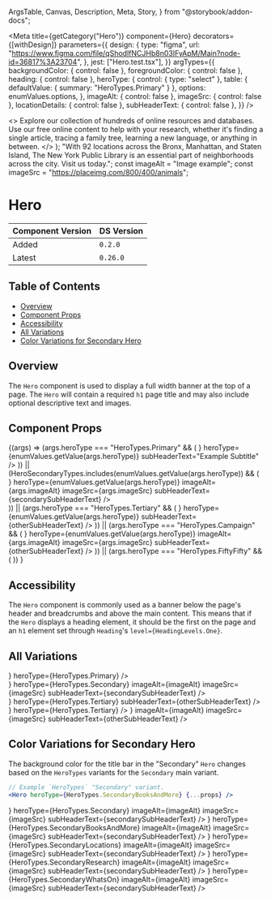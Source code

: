   ArgsTable,
  Canvas,
  Description,
  Meta,
  Story,
} from "@storybook/addon-docs";



<Meta
  title={getCategory("Hero")}
  component={Hero}
  decorators={[withDesign]}
  parameters={{
    design: {
      type: "figma",
      url: "https://www.figma.com/file/qShodlfNCJHb8n03IFyApM/Main?node-id=36817%3A23704",
    },
    jest: ["Hero.test.tsx"],
  }}
  argTypes={{
    backgroundColor: { control: false },
    foregroundColor: { control: false },
    heading: { control: false },
    heroType: {
      control: { type: "select" },
      table: { defaultValue: { summary: "HeroTypes.Primary" } },
      options: enumValues.options,
    },
    imageAlt: { control: false },
    imageSrc: { control: false },
    locationDetails: { control: false },
    subHeaderText: { control: false },
  }}
/>

  <>
    Explore our collection of hundreds of online resources and databases. Use
    our free online content to help with your research, whether it's finding a
    single article, tracing a family tree, learning a new language, or anything
    in between.
  </>
);
  "With 92 locations across the Bronx, Manhattan, and Staten Island, The New York Public Library is an essential part of neighborhoods across the city. Visit us today.";
const imageAlt = "Image example";
const imageSrc = "https://placeimg.com/800/400/animals";

# Hero

| Component Version | DS Version |
| ----------------- | ---------- |
| Added             | `0.2.0`    |
| Latest            | `0.26.0`   |

## Table of Contents

- [Overview](#overview)
- [Component Props](#component-props)
- [Accessibility](#accessibility)
- [All Variations](#all-variations)
- [Color Variations for Secondary Hero](#color-variations-for-secondary-hero)

## Overview

<Description of={Hero} />

The `Hero` component is used to display a full width banner at the top of a page.
The `Hero` will contain a required `h1` page title and may also include optional
descriptive text and images.

## Component Props

<Canvas withToolbar>
  <Story
    name="Hero with Controls"
    args={{
      backgroundColor: undefined,
      backgroundImageSrc: undefined,
      foregroundColor: undefined,
      heading: undefined,
      heroType: "HeroTypes.Primary",
      imageAlt: undefined,
      imageSrc: undefined,
      locationDetails: undefined,
      subHeaderText: undefined,
    }}
  >
    {(args) =>
      (args.heroType === "HeroTypes.Primary" && (
        <Hero
          {...args}
          backgroundImageSrc="https://placeimg.com/2400/800/nature"
          heading={
            <Heading level={HeadingLevels.One} id="1" text="Hero Primary" />
          }
          heroType={enumValues.getValue(args.heroType)}
          subHeaderText="Example Subtitle"
        />
      )) ||
      (HeroSecondaryTypes.includes(enumValues.getValue(args.heroType)) && (
        <div className="nypl--books-and-more">
          <Hero
            {...args}
            heading={
              <Heading level={HeadingLevels.One} id="1" text="Hero Secondary" />
            }
            heroType={enumValues.getValue(args.heroType)}
            imageAlt={args.imageAlt}
            imageSrc={args.imageSrc}
            subHeaderText={secondarySubHeaderText}
          />
        </div>
      )) ||
      (args.heroType === "HeroTypes.Tertiary" && (
        <Hero
          {...args}
          heading={
            <Heading level={HeadingLevels.One} id="1" text="Hero Tertiary" />
          }
          heroType={enumValues.getValue(args.heroType)}
          subHeaderText={otherSubHeaderText}
        />
      )) ||
      (args.heroType === "HeroTypes.Campaign" && (
        <Hero
          {...args}
          backgroundImageSrc="https://placeimg.com/2400/800/nature"
          heading={
            <Heading level={HeadingLevels.One} id="1" text="Hero Campaign" />
          }
          heroType={enumValues.getValue(args.heroType)}
          imageAlt={args.imageAlt}
          imageSrc={args.imageSrc}
          subHeaderText={otherSubHeaderText}
        />
      )) ||
      (args.heroType === "HeroTypes.FiftyFifty" && (
        <Hero
          {...args}
          heroType={enumValues.getValue(args.heroType)}
          imageAlt={args.imageAlt}
          imageSrc={args.imageSrc}
          subHeaderText={otherSubHeaderText}
        />
      ))
    }
  </Story>
</Canvas>

<ArgsTable story="Hero with Controls" />

## Accessibility

The `Hero` component is commonly used as a banner below the page's header and
breadcrumbs and above the main content. This means that if the `Hero` displays
a heading element, it should be the first on the page and an `h1` element set
through `Heading`'s `level={HeadingLevels.One}`.

## All Variations

<Canvas>
  <DSProvider>
    <VStack spacing={10} align="stretch">
      <Heading level={HeadingLevels.Two} text="Primary" id="primary-heading" />
      <Hero
        backgroundImageSrc="https://placeimg.com/1600/800/arch"
        heading={
          <Heading
            level={HeadingLevels.One}
            id="primary-hero"
            text="Hero Primary"
          />
        }
        heroType={HeroTypes.Primary}
      />
      <Heading
        id="secondary-heading"
        level={HeadingLevels.Two}
        text="Secondary"
      />
      <div className="nypl--locations">
        <Hero
          heading={
            <Heading
              level={HeadingLevels.One}
              id="secondary-hero"
              text="Hero Secondary"
            />
          }
          heroType={HeroTypes.Secondary}
          imageAlt={imageAlt}
          imageSrc={imageSrc}
          subHeaderText={secondarySubHeaderText}
        />
      </div>
      <Heading
        id="tertiary-heading"
        level={HeadingLevels.Two}
        text="Tertiary"
      />
      <Hero
        heading={
          <Heading
            level={HeadingLevels.One}
            id="tertiary-hero"
            text="Hero Tertiary with Sub-Header"
          />
        }
        heroType={HeroTypes.Tertiary}
        subHeaderText={otherSubHeaderText}
      />
      <Hero
        heading={
          <Heading
            level={HeadingLevels.One}
            id="tertiary-hero"
            text="Hero Tertiary without Sub-Header"
          />
        }
        heroType={HeroTypes.Tertiary}
      />
      <Heading
        id="campaign-heading"
        level={HeadingLevels.Two}
        text="Campaign"
      />
      <Hero
        backgroundImageSrc="https://placeimg.com/2400/800/nature/grayscale"
        heroType={HeroTypes.Campaign}
        heading={
          <Heading
            level={HeadingLevels.One}
            id="campaign-hero"
            text="Hero Campaign"
          />
        }
        imageAlt={imageAlt}
        imageSrc={imageSrc}
        subHeaderText={otherSubHeaderText}
      />
      <Box marginTop="30px" />
      <Heading
        id="fiftyfifty-heading"
        level={HeadingLevels.Two}
        text="FiftyFifty"
      />
      <Hero
        heroType={HeroTypes.FiftyFifty}
        imageAlt={imageAlt}
        imageSrc={imageSrc}
        subHeaderText={otherSubHeaderText}
      />
    </VStack>
  </DSProvider>
</Canvas>

## Color Variations for Secondary Hero

The background color for the title bar in the "Secondary" `Hero` changes based
on the `HeroTypes` variants for the `Secondary` main variant.

```jsx
// Example `HeroTypes` "Secondary" variant.
<Hero heroType={HeroTypes.SecondaryBooksAndMore} {...props} />
```

<Canvas>
  <Story name="Color Variations for Secondary Hero">
    <VStack spacing={10} align="stretch">
      <Heading
        id="main-secondary-heading"
        level={HeadingLevels.Two}
        text="HeroTypes.Secondary"
      />
      <Hero
        heading={
          <Heading
            level={HeadingLevels.One}
            id="main-secondary-hero"
            text="Secondary"
          />
        }
        heroType={HeroTypes.Secondary}
        imageAlt={imageAlt}
        imageSrc={imageSrc}
        subHeaderText={secondarySubHeaderText}
      />
      <Heading
        id="books-heading"
        level={HeadingLevels.Two}
        text="HeroTypes.SecondaryBooksAndMore"
      />
      <Hero
        heading={
          <Heading
            level={HeadingLevels.One}
            id="books-hero"
            text="Books and More"
          />
        }
        heroType={HeroTypes.SecondaryBooksAndMore}
        imageAlt={imageAlt}
        imageSrc={imageSrc}
        subHeaderText={secondarySubHeaderText}
      />
      <Heading
        id="location-heading"
        level={HeadingLevels.Two}
        text="HeroTypes.SecondaryLocations"
      />
      <Hero
        heading={
          <Heading
            level={HeadingLevels.One}
            id="locations-hero"
            text="Locations"
          />
        }
        heroType={HeroTypes.SecondaryLocations}
        imageAlt={imageAlt}
        imageSrc={imageSrc}
        subHeaderText={secondarySubHeaderText}
      />
      <Heading
        id="research-heading"
        level={HeadingLevels.Two}
        text="HeroTypes.SecondaryResearch"
      />
      <Hero
        heading={
          <Heading
            level={HeadingLevels.One}
            id="research-hero"
            text="Research"
          />
        }
        heroType={HeroTypes.SecondaryResearch}
        imageAlt={imageAlt}
        imageSrc={imageSrc}
        subHeaderText={secondarySubHeaderText}
      />
      <Heading
        id="whats-on-heading"
        level={HeadingLevels.Two}
        text="HeroTypes.SecondaryWhatsOn"
      />
      <Hero
        heading={
          <Heading
            level={HeadingLevels.One}
            id="whats-on-hero"
            text="What's On"
          />
        }
        heroType={HeroTypes.SecondaryWhatsOn}
        imageAlt={imageAlt}
        imageSrc={imageSrc}
        subHeaderText={secondarySubHeaderText}
      />
    </VStack>
  </Story>
</Canvas>
